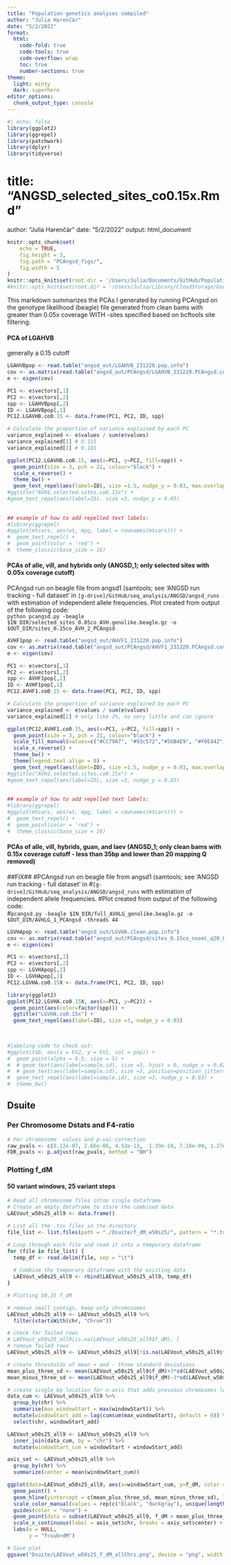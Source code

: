 ```yaml
---
title: "Population genetics analyses compiled"
author: "Julia Harenčár"
date: "5/2/2022"
format: 
  html:
    code-fold: true
    code-tools: true
    code-overflow: wrap
    toc: true
    number-sections: true
theme:
  light: minty
  dark: superhero
editor_options: 
  chunk_output_type: console
---
```


```r
#| echo: false
library(ggplot2)
library(ggrepel)
library(patchwork)
library(dplyr)
library(tidyverse)
```

# title: "ANGSD_selected_sites_co0.15x.Rmd"

author: "Julia Harenčár" date: "5/2/2022" output: html_document

```r
knitr::opts_chunk$set(
	echo = TRUE,
	fig.height = 3,
	fig.path = "PCAngsd_figs/",
	fig.width = 5
)
knitr::opts_knit$set(root.dir = '/Users/Julia/Documents/GitHub/Population_genetics_vill_alle')
#knitr::opts_knit$set(root.dir = '/Users/Julia/Library/CloudStorage/GoogleDrive-jharenca@ucsc.edu/My Drive/GitHub/seq_analysis/ANGSD')
```

This markdown summarizes the PCAs I generated by running PCAngsd on the genotype likelihood (beagle) file generated from clean bams with greater than 0.05x coverage WITH -sites specified based on bcftools site filtering.

#### PCA of LGAHVB

generally a 0.15 cutoff

```r
LGAHVBpop <- read.table("angsd_out/LGAHVB_231220.pop.info")
cov <- as.matrix(read.table("angsd_out/PCAngsd/LGAHVB_231220.PCAngsd.cov"))
e <- eigen(cov)

PC1 <- e$vectors[,1]
PC2 <- e$vectors[,2]
spp <- LGAHVBpop[,2]
ID <- LGAHVBpop[,1]
PC12.LGAVHB.co0.15 <- data.frame(PC1, PC2, ID, spp)

# Calculate the proportion of variance explained by each PC
variance_explained <- e$values / sum(e$values)
variance_explained[1] # 0.115
variance_explained[2] # 0.101

ggplot(PC12.LGAVHB.co0.15, aes(x=PC1, y=PC2, fill=spp)) +
  geom_point(size = 3, pch = 21, colour="black") +
  scale_x_reverse() +
  theme_bw() + 
  geom_text_repel(aes(label=ID), size =1.5, nudge_y = 0.03, max.overlaps = 30)
#ggtitle("AVH1.selected.sites.co0.15x") +
#geom_text_repel(aes(label=ID), size =3, nudge_y = 0.03)
 
  
## example of how to add repelled text labels:
#library(ggrepel)
#ggplot(mtcars, aes(wt, mpg, label = rownames(mtcars))) +
#  geom_text_repel() +
#  geom_point(color = 'red') +
#  theme_classic(base_size = 16)
```

#### PCAs of alle, vill, and hybrids only (ANGSD_1; only selected sites with 0.05x coverage cutoff)

PCAngsd run on beagle file from angsd1 (samtools; see 'ANGSD run tracking - full dataset' in `[g-drive]/GitHub/seq_analysis/ANGSD/angsd_runs` with estimation of independent allele frequencies. Plot created from output of the following code:\
`python pcangsd.py -beagle $IN_DIR/selected_sites_0.05co_AVH.genolike.beagle.gz -o $OUT_DIR/sites_0.15co_AVH_2_PCAngsd`

```r
AVHF1pop <- read.table("angsd_out/AHVF1_231220.pop.info")
cov <- as.matrix(read.table("angsd_out/PCAngsd/AHVF1_231220.PCAngsd.cov"))
e <- eigen(cov)

PC1 <- e$vectors[,1]
PC2 <- e$vectors[,2]
spp <- AVHF1pop[,2]
ID <- AVHF1pop[,1]
PC12.AVHF1.co0.15 <- data.frame(PC1, PC2, ID, spp)

# Calculate the proportion of variance explained by each PC
variance_explained <- e$values / sum(e$values)
variance_explained[2] # only like 2%, so very little and can ignore

ggplot(PC12.AVHF1.co0.15, aes(x=PC1, y=PC2, fill=spp)) +
  geom_point(size = 3, pch = 21, colour="black") +
  scale_fill_manual(values=c("#CC79A7", "#93c572","#56B4E9", "#F0E442"), name=paste("Species"), labels=c(expression(italic("C. allenii")), "F1","hybrid", expression(italic("C. villosissimus")))) +
  scale_x_reverse() +
  theme_bw() +
  theme(legend.text.align = 0) + 
  geom_text_repel(aes(label=ID), size =1.5, nudge_y = 0.03, max.overlaps = 30)
#ggtitle("AVH1.selected.sites.co0.15x") +
#geom_text_repel(aes(label=ID), size =3, nudge_y = 0.03)
 
  
## example of how to add repelled text labels:
#library(ggrepel)
#ggplot(mtcars, aes(wt, mpg, label = rownames(mtcars))) +
#  geom_text_repel() +
#  geom_point(color = 'red') +
#  theme_classic(base_size = 16)
```

#### PCAs of alle, vill, hybrids, guan, and laev (ANGSD_1; only clean bams with 0.15x coverage cutoff - less than 35bp and lower than 20 mapping Q removed)

##FIX## #PCAngsd run on beagle file from angsd1 (samtools; see 'ANGSD run tracking - full dataset' in \#`[g-drive]/GitHub/seq_analysis/ANGSD/angsd_runs` with estimation of independent allele frequencies. #Plot created from output of the following code:\
\#`pcangsd.py -beagle $IN_DIR/full_AVHLG_genolike.beagle.gz -o $OUT_DIR/AVHLG_1_PCAngsd -threads 44`

```r
LGVHApop <- read.table("angsd_out/LGVHA.clean.pop.info")
cov <- as.matrix(read.table("angsd_out/PCAngsd/sites_0.15co_nosml_q20_LGVHA_PCAngsd.cov"))
e <- eigen(cov)

PC1 <- e$vectors[,1]
PC2 <- e$vectors[,2]
spp <- LGVHApop[,2]
ID <- LGVHApop[,1]
PC12.LGVHA.co0.15X <- data.frame(PC1, PC2, ID, spp)

library(ggplot2)
ggplot(PC12.LGVHA.co0.15X, aes(x=PC1, y=PC2)) +
  geom_point(aes(color=factor(spp))) +
  ggtitle("LGVHA.co0.15x") +
  geom_text_repel(aes(label=ID), size =3, nudge_y = 0.03) 
 
  

#labeling code to check out:
#ggplot(tab, aes(x = EV2, y = EV1, col = pop)) +
#  geom_point(alpha = 0.5, size = 5) +
#  # geom_text(aes(label=sample.id), size =3, hjust = 0, nudge_x = 0.02) +
#  # geom_text(aes(label=sample.id), size =3, position=position_jitter(width=0.2,height=0,2)) +
#  geom_text_repel(aes(label=sample.id), size =3, nudge_y = 0.03) +
#  theme_bw()
```

## Dsuite

### Per Chromosome Dstats and F4-ratio

```r
# Per chromosome  values and p-val correction
raw_pvals <- c(8.12e-07, 2.66e-06, 4.52e-13,  1.39e-10, 7.16e-09, 1.27e-07, 1.20e-06, 1.05e-10, 6.95e-05)
FDR_pvals <- p.adjust(raw_pvals, method = "BH")
```

### Plotting f_dM

#### 50 variant windows, 25 variant steps

```r
# Read all chromosome files intoo single dataframe
# Create an empty dataframe to store the combined data
LAEVout_w50s25_all9 <- data.frame()

# List all the .tsv files in the directory
file_list <- list.files(path = "./Dsuite/f_dM_w50s25/", pattern = "*.tsv", full.names = TRUE)

# Loop through each file and read it into a temporary dataframe
for (file in file_list) {
  temp_df <- read.delim(file, sep = "\t")
  
  # Combine the temporary dataframe with the existing data
  LAEVout_w50s25_all9 <- rbind(LAEVout_w50s25_all9, temp_df)
}

# Plotting 50,25 f_dM

# remove small contigs, keep only chromosomes
LAEVout_w50s25_all9 <- LAEVout_w50s25_all9 %>% 
  filter(startsWith(chr, "Chrom"))

# check for failed rows
# LAEVout_w50s25_all9[is.na(LAEVout_w50s25_all9$f_dM), ]
# remove failed rows
LAEVout_w50s25_all9 <- LAEVout_w50s25_all9[!is.na(LAEVout_w50s25_all9$f_dM), ]

# create thresholds of mean + and - three standard deviations
mean_plus_three_sd <- mean(LAEVout_w50s25_all9$f_dM)+3*sd(LAEVout_w50s25_all9$f_dM)
mean_minus_three_sd <- mean(LAEVout_w50s25_all9$f_dM)-3*sd(LAEVout_w50s25_all9$f_dM)

# create single bp location for x-axis that adds previous chromosmes lengths
data_cum <- LAEVout_w50s25_all9 %>% 
  group_by(chr) %>% 
  summarise(max_windowStart = max(windowStart)) %>% 
  mutate(windowStart_add = lag(cumsum(max_windowStart), default = 0)) %>% 
  select(chr, windowStart_add)

LAEVout_w50s25_all9 <- LAEVout_w50s25_all9 %>% 
  inner_join(data_cum, by = "chr") %>% 
  mutate(windowStart_cum = windowStart + windowStart_add)

axis_set <- LAEVout_w50s25_all9 %>% 
  group_by(chr) %>% 
  summarize(center = mean(windowStart_cum))

ggplot(data=LAEVout_w50s25_all9, aes(x=windowStart_cum, y=f_dM, color = as_factor(chr))) +
  geom_point() +
  geom_hline(yintercept = c(mean_plus_three_sd, mean_minus_three_sd), linetype = "dashed", color = "red") +
  scale_color_manual(values = rep(c("black", "darkgray"), unique(length(axis_set$chr)))) +
  guides(color = "none") +
  geom_point(data = subset(LAEVout_w50s25_all9, f_dM > mean_plus_three_sd | f_dM < mean_minus_three_sd), color = "red") +
  scale_x_continuous(label = axis_set$chr, breaks = axis_set$center) +
  labs(x = NULL, 
       y = "f<sub>dM")

# Save plot
ggsave("Dsuite/LAEVout_w50s25_f_dM_allChrs.png", device = "png", width = 110, height = 7, units = "cm")

```

